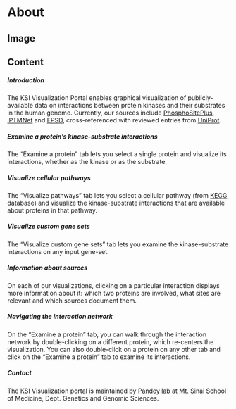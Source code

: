 
# About 

## Image {data-width="300px"}
### {}


## Content
##### Introduction
The KSI Visualization Portal enables graphical visualization of publicly-available data on interactions between protein kinases and their substrates in the human genome. Currently, our sources include [PhosphoSitePlus](https://www.phosphosite.org), [iPTMNet](https://research.bioinformatics.udel.edu/iptmnet/) and [EPSD](http://epsd.biocuckoo.cn/), cross-referenced with reviewed entries from [UniProt](https://www.uniprot.org/).

##### Examine a protein's kinase-substrate interactions
The "Examine a protein" tab lets you select a single protein and visualize its interactions, whether as the kinase or as the substrate. 

##### Visualize cellular pathways
The "Visualize pathways" tab lets you select a cellular pathway (from [KEGG](https://www.genome.jp/kegg/pathway.html) database) and visualize the kinase-substrate interactions that are available about proteins in that pathway.

##### Visualize custom gene sets
The "Visualize custom gene sets" tab lets you examine the kinase-substrate interactions on any input gene-set.

##### Information about sources
On each of our visualizations, clicking on a particular interaction displays more information about it: which two proteins are involved, what sites are relevant and which sources document them.

##### Navigating the interaction network
On the "Examine a protein" tab, you can walk through the interaction network by double-clicking on a different protein, which re-centers the visualization. You can also double-click on a protein on any other tab and click on the "Examine a protein" tab to examine its interactions.

##### Contact
The KSI Visualization portal is maintained by [Pandey lab](https://gpandeylab.org/) at Mt. Sinai School of Medicine, Dept. Genetics and Genomic Sciences.